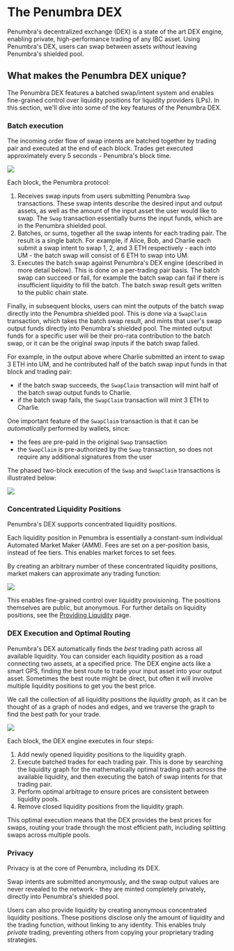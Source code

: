 # The Penumbra DEX

Penumbra's decentralized exchange (DEX) is a state of the art DEX engine, enabling private, high-performance trading of any IBC asset. Using Penumbra's DEX, users can swap between assets *without* leaving Penumbra's shielded pool.

## What makes the Penumbra DEX unique?

The Penumbra DEX features a batched swap/intent system and enables fine-grained control over liquidity positions for liquidity providers (LPs). In this section, we'll dive into some of the key features of the Penumbra DEX.

### Batch execution

The incoming order flow of swap intents are batched together by trading pair and executed at the end of each block. Trades get executed approximately every 5 seconds - Penumbra's block time.

<picture>
  <img src="./images/dex-batch-execution.png" />
</picture>

Each block, the Penumbra protocol:

1. Receives swap inputs from users submitting Penumbra `Swap` transactions. These swap intents describe the desired input and output assets, as well as the amount of the input asset the user would like to swap. The `Swap` transaction essentially burns the input funds, which are in the Penumbra shielded pool.
2. Batches, or sums, together all the swap intents for each trading pair. The result is a single batch. For example, if Alice, Bob, and Charlie each submit a swap intent to swap 1, 2, and 3 ETH respectively - each into UM - the batch swap will consist of 6 ETH to swap into UM.
3. Executes the batch swap against Penumbra's DEX engine (described in more detail below). This is done on a per-trading pair basis. The batch swap can succeed or fail, for example the batch swap can fail if there is insufficient liquidity to fill the batch. The batch swap result gets written to the public chain state.

Finally, in subsequent blocks, users can mint the outputs of the batch swap directly into the Penumbra shielded pool. This is done via a `SwapClaim` transaction, which takes the batch swap result, and mints that user's swap output funds directly into Penumbra's shielded pool. The minted output funds for a specific user will be their pro-rata contribution to the batch swap, or it can be the original swap inputs if the batch swap failed.

For example, in the output above where Charlie submitted an intent to swap 3 ETH into UM, and he contributed half of the batch swap input funds in that block and trading pair:
* if the batch swap succeeds, the `SwapClaim` transaction will mint half of the batch swap output funds to Charlie.
* if the batch swap fails, the `SwapClaim` transaction will mint 3 ETH to Charlie.

One important feature of the `SwapClaim` transaction is that it can be *automatically* performed by wallets, since:
* the fees are pre-paid in the original `Swap` transaction
* the `SwapClaim` is pre-authorized by the `Swap` transaction, so does not require any additional signatures from the user

The phased two-block execution of the `Swap` and `SwapClaim` transactions is illustrated below:

<picture>
  <img src="./images/dex-swap-claim.png" />
</picture>

### Concentrated Liquidity Positions

Penumbra's DEX supports concentrated liquidity positions.

Each liquidity position in Penumbra is essentially a constant-sum individual Automated Market Maker (AMM). Fees are set on a per-position basis, instead of fee tiers. This enables market forces to set fees.

By creating an arbitrary number of these concentrated liquidity positions, market makers can approximate any trading function:

<picture>
  <img src="./images/dex-concentrated-liquidity.png" />
</picture>

This enables fine-grained control over liquidity provisioning. The positions themselves are public, but anonymous. For further details on liquidity positions, see the [Providing Liquidity](/lp) page.

### DEX Execution and Optimal Routing

Penumbra's DEX automatically finds the *best* trading path across all available liquidity. You can consider each liquidity position as a road connecting two assets, at a specified price. The DEX engine acts like a smart GPS, finding the best route to trade your input asset into your output asset. Sometimes the best route might be direct, but often it will involve multiple liquidity positions to get you the best price.

We call the collection of all liquidity positions the *liquidity graph*, as it can be thought of as a graph of nodes and edges, and we traverse the graph to find the best path for your trade.

<picture>
  <img src="./images/dex-optimal-routing.png" />
</picture>

Each block, the DEX engine executes in four steps:

1. Add newly opened liquidity positions to the liquidity graph.
2. Execute batched trades for each trading pair. This is done by searching the liquidity graph for the mathematically optimal trading path across the available liquidity, and then executing the batch of swap intents for that trading pair.
3. Perform optimal arbitrage to ensure prices are consistent between liquidity pools.
4. Remove closed liquidity positions from the liquidity graph.

This optimal execution means that the DEX provides the best prices for swaps, routing your trade through the most efficient path, including splitting swaps across multiple pools.

### Privacy

Privacy is at the core of Penumbra, including its DEX.

Swap intents are submitted anonymously, and the swap output values are never revealed to the network - they are minted completely privately, directly into Penumbra's shielded pool.

Users can also provide liquidity by creating anonymous concentrated liquidity positions. These positions disclose only the amount of liquidity and the trading function, without linking to any identity. This enables truly *private* trading, preventing others from copying your proprietary trading strategies.
